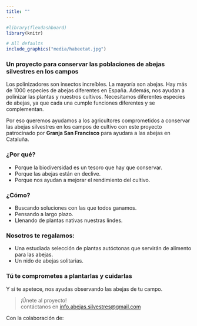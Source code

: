 ```yaml
---
title: ""
---
```


```r
#library(flexdashboard)
library(knitr)
```

```r
# All defaults
include_graphics("media/habeetat.jpg")
```

### Un proyecto para conservar las poblaciones de abejas silvestres en los campos

Los polinizadores son insectos increíbles. La mayoría son abejas. Hay más de 1000 especies de abejas diferentes en España. Además, nos ayudan a polinizar las plantas y nuestros cultivos. Necesitamos diferentes especies de abejas, ya que cada una cumple funciones diferentes y se complementan.  

Por eso queremos ayudamos a los agricultores comprometidos a conservar las abejas silvestres en los campos de cultivo con este proyecto patrocinado por **Granja San Francisco** para ayudara a las abejas en Cataluña.

### ¿Por qué?  
* Porque la biodiversidad es un tesoro que hay que conservar.  
* Porque las abejas están en declive.  
* Porque nos ayudan a mejorar el rendimiento del cultivo.  

### ¿Cómo?  
* Buscando soluciones con las que todos ganamos.   
* Pensando a largo plazo.   
* Llenando de plantas nativas nuestras lindes.    

### Nosotros te regalamos:  
* Una estudiada selección de plantas autóctonas que servirán de alimento para las abejas.  
* Un nido de abejas solitarias.  

### Tú te comprometes a plantarlas y cuidarlas  

Y si te apetece, nos ayudas observando las abejas de tu campo.  

> ¡Únete al proyecto!  
contáctanos en [info.abejas.silvestres@gmail.com](mailto:info.abejas.silvestres@gmail.com) 

Con la colaboración de: